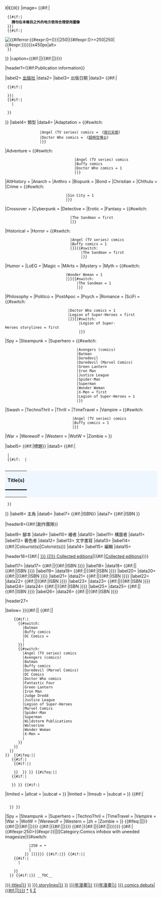 {{Infobox
|bodystyle   = {{Comics infobox sec|1}}
|abovestyle  = {{Comics infobox sec|2}}
|titlestyle  = {{Comics infobox sec|2}}
|headerstyle = {{Comics infobox sec|2}}
|labelstyle  = {{Comics infobox sec|3}}
|belowstyle  = {{Comics infobox sec|4}}

|above={{#if:{{{anth|}}}|《{{{title|{{PAGENAME}}}}}》|《{{{title|{{PAGENAME}}}}}》}}
|image= {{#if:{{NAMESPACE}}|
  {{#if:{{{image|}}}|
    '''請勿在本條目之外的地方使用合理使用圖像'''
  }}|
  {{#if:{{{image|}}}|
    [[File:{{{image}}}|{{#iferror:{{#expr:0+({{{imagesize|}}})}}|250|{{#ifexpr:({{{imagesize|}}})>=250|250|{{#expr:{{{imagesize|}}}}}}}}}x450px|alt={{{alt|}}}]]
  }}
}}
|caption={{#if:{{{caption|}}}|{{small|1={{{caption}}}}}|{{#if:{{{image|}}}{{{noimage|}}}||{{small|1=If this infobox is not supposed to have an image, please add "{{para|noimage|yes}}".}}}}}}</small>

|header1={{#if:{{{publisher}}}{{{date|}}}{{{titles|}}}{{{main_char_team|}}}Publication information}}

|label2= [[:Category:漫畫出版社|出版社]]
|data2= {{{publisher|}}}
|label3= 出版日期
|data3= 
{{#if:{{{anth|}}}|
  {{#if:{{{date|}}}|
    {{{date|}}}
  }}|
  {{#if:{{{date|}}}|
    {{{date|}}}|
    {{Comics infobox sec/run
      |startyr = {{{startyr|}}}
      |endyr   = {{{endyr|}}}
      |startmo = {{{startmo|}}}
      |endmo   = {{{endmo|}}}
    }}
  }}
}}
|label4= 類型
|data4= {{Comics infobox sec/genre
|genre       = {{{genre|}}}
|multigenre  = {{{multigenre|}}}{{#switch: {{{cat|}}}
                                  |Angel (TV series) comics
                                  |Buffy comics
                                  |Legion of Super-Heroes = 1
                                  |}}
|Adaptation  = {{#switch: {{{cat|}}}
                 |Angel (TV series) comics = 《[[夜行天使]]》
                 |Doctor Who comics = 《[[超時空博士]]》
                 |}}
|Adventure   = {{{Adventure|}}}{{#switch: {{{cat|}}}
                                 |Angel (TV series) comics
                                 |Buffy comics
                                 |Doctor Who comics = 1
                                 |}}
|AltHistory  = {{{AltHistory|}}}
|Anarch      = {{{Anarch|}}}
|Anthro      = {{{Furry|}}}{{{Anthro|}}}
|Biopunk     = {{{Biopunk|}}}
|Bond        = {{{Bond|}}}
|Christian   = {{{Christian|}}}
|Chthulu     = {{{Chthulu|}}}
|Crime       = {{{Crime|}}}{{#switch: {{{cat|}}}
                             |Sin City = 1
                             |}}

|Crossover   = {{{Crossover|}}}
|Cyberpunk   = {{{Cyberpunk|}}}
|Detective   = {{{Detective|}}}
|Erotic      = {{{Erotic|}}}
|Fantasy     = {{{Fantasy|}}}{{#switch: {{{altcat|}}}
                               |The Sandman = first
                               |}}
|Historical  = {{{Historical|}}}
|Horror      = {{{Horror|}}}{{#switch: {{{cat|}}}
                               |Angel (TV series) comics
                               |Buffy comics = 1
                               |}}{{#switch: {{{altcat|}}}
                                    |The Sandman = first
                                    |}}
|Humor       = {{{Humor|}}}
|LoEG        = {{{LoEG|}}}
|Magic       = {{{Magic|}}}
|MArts       = {{{MArts|}}}
|Mystery     = {{{Mystery|}}}
|Myth        = {{{Myth|}}}{{#switch: {{{cat|}}}
                             |Wonder Woman = 1
                             |}}{{#switch: {{{altcat|}}}
                                  |The Sandman = 1
                                  |}}

|Philosophy  = {{{Philosophy|}}}
|Politico    = {{{Politico|}}}
|PostApoc    = {{{PostApoc|}}}
|Psych       = {{{Psych|}}}
|Romance     = {{{Romance|}}}
|SciFi       = {{{SciFi|}}}{{#switch: {{{cat|}}}
                              |Doctor Who comics = 1
                              |Legion of Super-Heroes = first
                              |}}{{#switch: {{{cat+1|}}}
                                   |Legion of Super-Heroes storylines = first
                                   |}}
|Spy         = {{{Spy|}}}
|Steampunk   = {{{Steampunk|}}}
|Superhero   = {{{Superhero|}}}{{#switch: {{{cat|}}}
                                  |Avengers (comics)
                                  |Batman
                                  |Daredevil
                                  |Daredevil (Marvel Comics)
                                  |Green Lantern
                                  |Iron Man
                                  |Justice League
                                  |Spider-Man
                                  |Superman
                                  |Wonder Woman
                                  |X-Men = first
                                  |Legion of Super-Heroes = 1
                                  |}}
|Swash       = {{{Swash|}}}
|TechnoThril = {{{TechnoThril|}}}
|Thrill      = {{{Thrill|}}}
|TimeTravel  = {{{TimeTravel|}}}
|Vampire     = {{{Vampire|}}}{{#switch: {{{cat|}}}
                                |Angel (TV series) comics
                                |Buffy comics = 1
                                |}}
|War         = {{{War|}}}
|Werewolf    = {{{Werewolf|}}}
|Western     = {{{Western|}}}
|WotW        = {{{WotW|}}}
|Zombie      = {{{Zombie|}}}
}}


|label5= {{#if:{{{notable|}}}{{{anth|}}}|標題}}
|data5= {{#if:{{{notable|}}}{{{anth|}}}|
  {{{titles|}}}|
  {{#if: {{{titles|}}} |
    <tr><td colspan="2" style="padding: 0;">
    <table class="collapsible collapsed" style="background: #eef7ff; width: 100%;" cellspacing="0">
    <tr><th style="background: #eef7ff; border: 0;">'''Title(s)'''</th></tr>
    <tr><td style="background: #eef7ff; border-style: solid none none;">{{{titles}}}</td></tr>
  </table>
  }}
}}
|label6= 主角
|data6= {{{main_char_team|}}}
|label7= {{#if:{{{anth|}}}|ISBN}}
|data7= {{#if:{{{anth|}}}|ISBN {{{ISBN|}}}}}

|header8={{#if:{{{writers|}}}{{{artists|}}}{{{pencillers|}}}{{{inkers|}}}{{{colorists|}}}|創作團隊}}

|label9= 腳本
|data9= {{{writers|}}}
|label10= 繪者
|data10= {{{artists|}}}
|label11= 構圖者
|data11= {{{pencillers|}}}
|label12= 著色者
|data12= {{{inkers|}}}
|label13= 文字書寫
|data13= {{{letterers|}}}
|label14= {{#if:{{{nonUS|}}}|Colourist(s)|Colorist(s)}}
|data14= {{{colorists|}}}
|label15= 編輯
|data15= {{{editors|}}}

|header16={{#if:{{{CEheader|}}}| [[{{{CEheader|}}} {{!}} Collected editions]]|{{#if:{{{TPB|}}}{{{TPB1|}}}{{{TPB2|}}}{{{TPB3|}}}{{{TPB4|}}}{{{TPB5|}}}{{{TPB6|}}}{{{TPB7|}}}{{{TPB8|}}}{{{TPB9|}}}|[[#Collected editions|Collected editions]]}}}}

|label17= ''{{{TPB|}}}''
|data17= {{#if:{{{anth|}}}||{{#if:{{{TPB|}}}|ISBN {{{ISBN|}}}}}}}
|label18= ''{{{TPB1|}}}''
|data18= {{#if:{{{anth|}}}||{{#if:{{{TPB1|}}}|ISBN {{{ISBN1|}}}}}}}
|label19= ''{{{TPB2|}}}''
|data19= {{#if:{{{anth|}}}||{{#if:{{{TPB2|}}}|ISBN {{{ISBN2|}}}}}}}
|label20= ''{{{TPB3|}}}''
|data20= {{#if:{{{anth|}}}||{{#if:{{{TPB3|}}}|ISBN {{{ISBN3|}}}}}}}
|label21= ''{{{TPB4|}}}''
|data21= {{#if:{{{anth|}}}||{{#if:{{{TPB4|}}}|ISBN {{{ISBN4|}}}}}}}
|label22= ''{{{TPB5|}}}''
|data22= {{#if:{{{anth|}}}||{{#if:{{{TPB5|}}}|ISBN {{{ISBN5|}}}}}}}
|label23= ''{{{TPB6|}}}''
|data23= {{#if:{{{anth|}}}||{{#if:{{{TPB6|}}}|ISBN {{{ISBN6|}}}}}}}
|label24= ''{{{TPB7|}}}''
|data24= {{#if:{{{anth|}}}||{{#if:{{{TPB7|}}}|ISBN {{{ISBN7|}}}}}}}
|label25= ''{{{TPB8|}}}''
|data25= {{#if:{{{anth|}}}||{{#if:{{{TPB8|}}}|ISBN {{{ISBN8|}}}}}}}
|label26= ''{{{TPB9|}}}''
|data26= {{#if:{{{anth|}}}||{{#if:{{{TPB9|}}}|ISBN {{{ISBN9|}}}}}}}

|header27= {{Comics infobox sec/franchise|head|{{{cat|}}}}}

|below= {{Comics infobox sec/franchise|end|{{{cat|}}}}}
}}<includeonly>{{#if:{{NAMESPACE}}||
{{Comics infobox sec/altcat
|sort    = {{{sortkey|}}}
|altcat  = {{{altcat|}}}
|alttop  = {{{alttop|}}}
}}<!--

Stroy line cats

-->{{#if:{{{altcat|}}}||
     {{#if:{{{anth|}}}|
       {{#switch:{{{cat|}}}
         |Batman
         |Buffy comics
         |DC Comics = [[Category:{{{cat|}}} titles|{{{sortkey|{{PAGENAME}}}}}]]
         |[[Category:漫画出版物|{{{sortkey|{{PAGENAME}}}}}]]
       }}|
       {{#switch:{{{cat|}}}
         |Angel (TV series) comics
         |Avengers (comics)
         |Batman
         |Buffy comics
         |Daredevil (Marvel Comics)
         |DC Comics
         |Doctor Who comics
         |Fantastic Four
         |Green Lantern
         |Iron Man
         |Judge Dredd
         |Justice League
         |Legion of Super-Heroes
         |Marvel Comics
         |Spider-Man
         |Superman
         |Wildstorm Publications 
         |Wolverine
         |Wonder Woman
         |X-Men = [[Category:{{{cat|}}} storylines|{{{sortkey|{{PAGENAME}}}}}]]
         |[[Category:Storylines in comics|{{{sortkey|{{PAGENAME}}}}}]]
       }}
     }}
   }}
 }}<!--
-->{{Comics infobox sec/addcat
|cat1 = {{{cat+1|}}}
|cat2 = {{{cat+2|}}}
|cat3 = {{{cat+3|}}}
|sort    = {{{sortkey|}}}
|§
}}<!--

Year categories

-->{{#ifeq:{{NAMESPACE}}||
    {{#if:{{{startyr|}}}|
     {{#if:{{{anth|}}}||
       [[Category:{{{startyr|}}}年漫畫|{{{sortkey|{{PAGENAME}}}}}]]
     }}<!--
--> }}<!-- 
-->}}<!--
-->{{#ifeq:{{NAMESPACE}}||
    {{#if:{{{startyr+1|}}}|
     [[Category:{{{startyr+1|}}}年漫畫|{{{sortkey|{{PAGENAME}}}}}]]
    }}<!-- 
-->}}<!--

In cases of "self-titled"

-->{{#if:{{{self-titled|}}}|{{Comics infobox sec/pubcat
|sort    = {{#if:{{{pubsort|}}}|{{{pubsort|}}}|{{{sortkey|}}}}}
|limited = {{{self-titled|}}}
|altcat  = {{{altcat|}}}
|subcat  = {{{cat|}}}
}}<!--
-->{{Comics infobox sec/formcat
|sort    = {{#if:{{{pubsort|}}}|{{{pubsort|}}}|{{{sortkey|}}}}}
|limited = {{{self-titled|}}}
|limsub  = {{{limsub|}}}
|subcat  = {{{cat|}}}
}}<!--
-->{{#if:{{{startyr|}}}|
     [[Category:{{{startyr|}}} comics debuts|{{#if:{{{pubsort|}}}|{{{pubsort|}}}|{{{sortkey|{{PAGENAME}}}}}}}]]
   }}<!--
-->}}<!--

Genre categories

-->{{Comics infobox sec/genrecat
|sort        = {{{sortkey|}}}
|Adventure   = {{{Adventure|}}}
|AltHistory  = {{{AltHistory|}}}
|Anarch      = {{{Anarch|}}}
|Anthology   = {{{Anthology|}}}
|Anthro      = {{{Furry|}}}{{{Anthro|}}}
|Biopunk     = {{{Biopunk|}}}
|Bond        = {{{Bond|}}}
|Christian   = {{{Christian|}}}
|Chthulu     = {{{Chthulu|}}}
|Crime       = {{{Crime|}}}
|Crossover   = {{{Crossover|}}}
|Cyberpunk   = {{{Cyberpunk|}}}
|Detective   = {{{Detective|}}}
|Erotic      = {{{Erotic|}}}
|Fantasy     = {{{Fantasy|}}}
|Historical  = {{{Historical|}}}
|Horror      = {{{Horror|}}}
|Humor       = {{{Humor|}}}
|LoEG        = {{{LoEG|}}}
|Magic       = {{{Magic|}}}
|MArts       = {{{MArts|}}}
|Mystery     = {{{Mystery|}}}
|Myth        = {{{Myth|}}}
|Office      = {{{Office|}}}
|PostApoc    = {{{PostApoc|}}}
|Romance     = {{{Romance|}}}
|SciFi       = {{#switch: {{{cat+1|}}}{{{cat+2|}}}{{{cat+3|}}}
                 |Legion of Super-Heroes storylines = 
                 |{{{SciFi|}}}
               }}
|Spy         = {{{Spy|}}}
|Steampunk   = {{{Steampunk|}}}
|Superhero   = {{{Superhero|}}}
|TechnoThril = {{{TechnoThril|}}}
|TimeTravel  = {{{TimeTravel|}}}
|Vampire     = {{{Vampire|}}}
|War         = {{{War|}}}
|WotW        = {{{WotW|}}}
|Werewolf    = {{{Werewolf|}}}
|Western     = {{{Western|}}}
|zh          = {{{zh|}}}
|Zombie      = {{{Zombie|}}}
}}<!--

Maintenance cats

-->{{#ifeq:{{{title|none}}}|{{PAGENAME}}|[[Category:Redundant infobox title param|{{PAGENAME}}]]|}}<!--
-->{{#if:{{{image|}}}||{{#if:{{{noimage|}}}||[[Category:缺乏圖片的漫畫信息框模板|{{PAGENAME}}]]}}}}<!--
-->{{#if:{{{image|}}}|{{#if:{{{caption|}}}||[[Category:Comics infobox image less caption|{{PAGENAME}}]]}}}}<!--
-->{{#if:{{{image|}}}|{{#if:{{{alttxt|}}}|[[Category:Comics infobox image less alt text|*{{PAGENAME}}]]|{{#if:{{{alt|}}}||[[Category:Comics infobox image less alt text|{{PAGENAME}}]]}}}}}}<!--
-->{{#if:{{{imagesize|}}}|{{#ifexpr:250>{{#expr:{{{imagesize|}}}}}||[[Category:Comics infobox with uneeded imagesize|{{#switch:{{{imagesize|}}}
            |250 = •
            |{{{imagesize|}}}
          }} {{PAGENAME}}]]}}}}<!--
-->{{#if:{{{noimage|}}}|[[Category:Parameter noimage in use|{{PAGENAME}}]]}}<!--
-->{{#if:{{NAMESPACE}}|[[Category:Misplaced comics infoboxes|§ {{PAGENAME}}]]|
     {{#if:{{{anth|}}}|
       [[Category:Story arc pop|Σ {{PAGENAME}}]]|
       [[Category:Story arc pop|{{PAGENAME}}]]
     }}
   }}<!--
-->{{#if:{{{single|}}}|[[Category:Single issue indices|{{PAGENAME}}]]}}<!--
--></includeonly><noinclude>__TOC__{{documentation}}</noinclude>